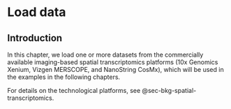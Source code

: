 # Load data {#sec-img-load-data}

## Introduction

In this chapter, we load one or more datasets from the commercially available imaging-based spatial transcriptomics platforms (10x Genomics Xenium, Vizgen MERSCOPE, and NanoString CosMx), which will be used in the examples in the following chapters.

For details on the technological platforms, see @sec-bkg-spatial-transcriptomics.


<!--
## References {.unnumbered}
-->

